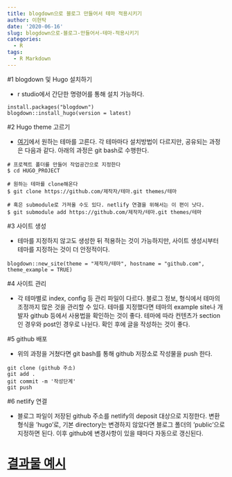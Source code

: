 ```yaml
---
title: blogdown으로 블로그 만들어서 테마 적용시키기
author: 이현탁
date: '2020-06-16'
slug: blogdown으로-블로그-만들어서-테마-적용시키기
categories:
  - R
tags:
  - R Markdown
---
```


#1 blogdown 및 Hugo 설치하기

 - r studio에서 간단한 명령어를 통해 설치 가능하다.
```
install.packages("blogdown")
blogdown::install_hugo(version = latest)
```


#2 Hugo theme 고르기

 - [여기](https://themes.gohugo.io/)에서 원하는 테마를 고른다. 각 테마마다 설치방법이 다르지만, 공유되는 과정은 다음과 같다. 아래의 과정은 git bash로 수행한다.
```
# 프로젝트 폴더를 만들어 작업공간으로 지정한다
$ cd HUGO_PROJECT

# 원하는 테마를 clone해온다
$ git clone https://github.com/제작자/테마.git themes/테마

# 혹은 submodule로 가져올 수도 있다. netlify 연결을 위해서는 이 편이 낫다.
$ git submodule add https://github.com/제작자/테마.git themes/테마
```

#3 사이트 생성

 - 테마를 지정하지 않고도 생성한 뒤 적용하는 것이 가능하지만, 사이트 생성시부터 테마를 지정하는 것이 더 안정적이다.
```
blogdown::new_site(theme = "제작자/테마", hostname = "github.com", theme_example = TRUE)

```

#4 사이트 관리


 - 각 테마별로 index, config 등 관리 파일이 다르다. 블로그 정보, 형식에서 테마의 조정까지 많은 것을 관리할 수 있다. 테마를 지정했다면 테마의 example site나 개발자 github 등에서 사용법을 확인하는 것이 좋다. 테마에 따라 컨텐츠가 section인 경우와 post인 경우로 나뉜다. 확인 후에 글을 작성하는 것이 좋다.
 

#5 github 배포

 - 위의 과정을 거쳤다면 git bash를 통해 github 저장소로 작성물을 push 한다.
```
git clone (github 주소)
git add .
git commit -m '작성단계'
git push
```


#6 netlify 연결

 - 블로그 파일이 저장된 github 주소를 netlify의 deposit 대상으로 지정한다. 변환 형식을 'hugo'로, 기본 directory는 변경하지 않았다면 블로그 폴더의 'public'으로 지정하면 된다.
 이후 github에 변경사항이 있을 때마다 자동으로 갱신된다.
 
# [결과물 예시](https://rhinoblog.netlify.app/)

